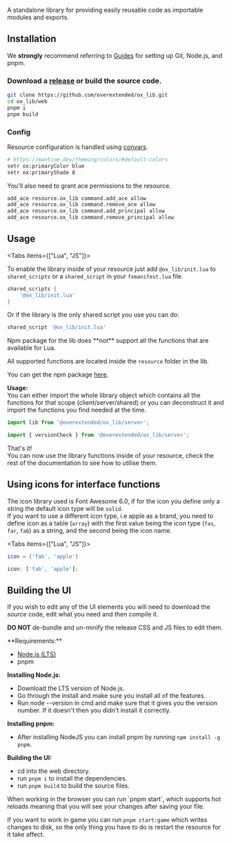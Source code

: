 
A standalone library for providing easily reusable code as importable modules and exports.

<ResourceLinks repo="https://github.com/overextended/ox_lib" />

## Installation

<Callout type="info">

We **strongly** recommend referring to [Guides](../guides) for setting up Git, Node.js, and pnpm.

</Callout>

<Steps>

### Download a [release](https://github.com/overextended/ox_lib/releases) or build the source code.

```bash
git clone https://github.com/overextended/ox_lib.git
cd ox_lib/web
pnpm i
pnpm build
```

### Config

Resource configuration is handled using [convars](https://docs.fivem.net/docs/scripting-reference/convars/).

```bash
# https://mantine.dev/theming/colors/#default-colors
setr ox:primaryColor blue
setr ox:primaryShade 8
```

You'll also need to grant ace permissions to the resource.

```bash
add_ace resource.ox_lib command.add_ace allow
add_ace resource.ox_lib command.remove_ace allow
add_ace resource.ox_lib command.add_principal allow
add_ace resource.ox_lib command.remove_principal allow
```

</Steps>

## Usage

<Tabs items={["Lua", "JS"]}>
<Tab>

To enable the library inside of your resource just add `@ox_lib/init.lua` to `shared_scripts` or
a `shared_script` in your `fxmanifest.lua` file.

```lua
shared_scripts {
    '@ox_lib/init.lua'
}
```

Or if the library is the only shared script you use you can do:

```lua
shared_script '@ox_lib/init.lua'
```

</Tab>
<Tab>

<Callout>
Npm package for the lib does **not** support all the functions that are available for Lua.

All supported functions are located inside the `resource` folder in the lib.

</Callout>

You can get the npm package [here](https://npmjs.com/package/@overextended/ox_lib).

**Usage:**  
You can either import the whole library object which contains all the functions for that scope (client/server/shared) or you can deconstruct it and import the functions you find needed at the time.

```ts
import lib from '@overextended/ox_lib/server';
```

```ts
import { versionCheck } from '@overextended/ox_lib/server';
```

</Tab>
</Tabs>

That's it!  
You can now use the library functions inside of your resource, check the rest of the documentation to see how to utilise them.

## Using icons for interface functions

The icon library used is Font Awesome 6.0, if for the icon you define only a string the default icon type will be `solid`.  
If you want to use a different icon type, i.e apple as a brand, you need to define icon as a table (`array`) with the first value being the icon type (`fas`, `far`, `fab`) as a string, and the second being the icon name.

<Tabs items={["Lua", "JS"]}>
<Tab>

```lua
icon = {'fab', 'apple'}
```

</Tab>
<Tab>

```ts
icon: ['fab', 'apple'];
```

</Tab>
</Tabs>

## Building the UI

If you wish to edit any of the UI elements you will need to download the _source_ code, edit what you need and then compile it.

<Callout type="warning">

**DO NOT** de-bundle and un-minify the release CSS and JS files to edit them.

</Callout>
**Requirements:**

- [Node.js (LTS)](https://nodejs.org/)
- pnpm

**Installing Node.js:**

- Download the LTS version of Node.js.
- Go through the install and make sure you install all of the features.
- Run node --version in cmd and make sure that it gives you the version number. If it doesn't then you didn't install it correctly.

**Installing pnpm:**

- After installing NodeJS you can install pnpm by running `npm install -g pnpm`.

**Building the UI:**

- cd into the web directory.
- run `pnpm i` to install the dependencies.
- run `pnpm build` to build the source files.

<Callout type="info">
When working in the browser you can run `pnpm start`, which supports hot reloads meaning that
you will see your changes after saving your file.

If you want to work in game you can run `pnpm start:game` which writes changes to disk, so
the only thing you have to do is restart the resource for it take affect.

</Callout>
